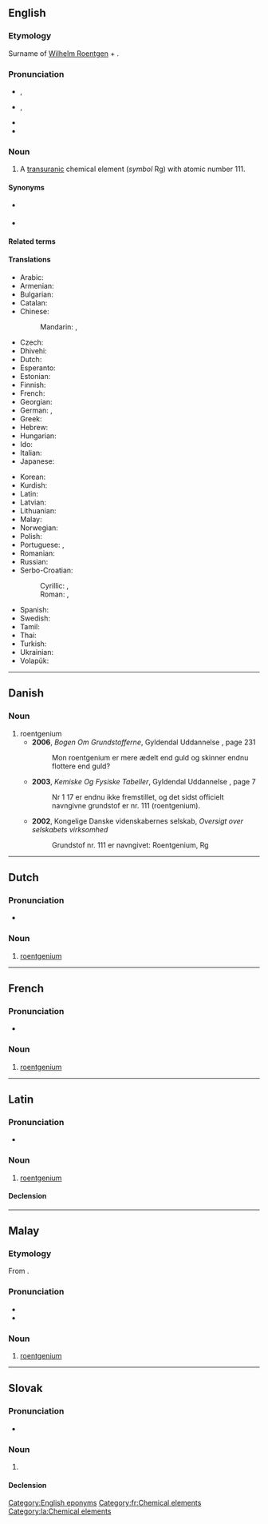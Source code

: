 {{also|Roentgenium|röntgenium}}
==English==
{{elements|Rg|darmstadtium|Ds|copernicium|Cn}}

===Etymology===
Surname of [[w:Wilhelm Roentgen|Wilhelm Roentgen]] + {{af|en|-ium}}.

===Pronunciation===
* {{a|US}} {{enPR|rĕntgen'ēəm}}, {{IPA|en|/ɹɛntˈɡɛniəm/}}
* {{a|UK}} {{enPR|rŭntgen'ēəm}}, {{IPA|en|/ɹʌntˈɡɛniəm/}}
* {{audio|en|en-us-roentgenium.ogg|Audio (US)}}
* {{audio|en|En-uk-roentgenium.oga|Audio (UK)}}

===Noun===
{{en-noun|-}}
{{wikipedia}}

# A [[transuranic]] chemical element (''symbol'' Rg) with atomic number 111.

====Synonyms====
* {{l|en|eka-gold}} {{qualifier|used before the element was discovered}}
* {{l|en|unununium}} {{qualifier|used before the element was officially named}}

====Related terms====
{{rel3|en|[[w:Wilhelm Roentgen|Roentgen]]
|roentgen
|roentgenate
}}

====Translations====
{{trans-top|chemical element}}
* Arabic: {{t|ar|رُونْتْجِينْيُوم|m|tr=rontginyum}}
* Armenian: {{t|hy|ռենտգենիում}}
* Bulgarian: {{t|bg|рьонтгений}}
* Catalan: {{t+|ca|roentgeni|m}}
* Chinese:
*: Mandarin: {{t+|cmn|錀}}, {{t+|cmn|𬬭|tr=lún}}
* Czech: {{t+|cs|roentgenium}}
* Dhivehi: {{t-needed|dv}}
* Dutch: {{t+|nl|roentgenium|n}}
* Esperanto: {{t+|eo|rentgenio}}
* Estonian: {{t+|et|röntgeenium}}
* Finnish: {{t+|fi|röntgenium}}
* French: {{t+|fr|roentgenium|m}}
* Georgian: {{t|ka|რენტგენიუმი}}
* German: {{t+|de|Roentgenium}}, {{t+|de|Röntgenium|n}}
* Greek: {{t+|el|ρεντγκένιο|n}}
* Hebrew: {{t|he|רנטגניום}}
* Hungarian: {{t+|hu|röntgenium}}
* Ido: {{t|io|rentgeno}}
* Italian: {{t+|it|roentgenio|m}}
* Japanese: {{t+|ja|レントゲニウム|tr=rentogeniumu}}
{{trans-mid}}
* Korean: {{t+|ko|뢴트게늄}}
* Kurdish: {{t+|ku|ûnûnûnyûm}}
* Latin: {{t+check|la|roentgenium|n}}<!--Neo-Latin-->
* Latvian: {{t|lv|rentgenijs|m}}
* Lithuanian: {{t+|lt|rentgenis|m}}
* Malay: {{t|ms|roentgenium}}
* Norwegian: {{t|no|roentgenium}}
* Polish: {{t+|pl|roentgen|m}}
* Portuguese: {{t+|pt|roentgênio|m}} {{qualifier|Brazil}}, {{t+|pt|roentgénio|m}} {{qualifier|Portugal}}
* Romanian: {{t+|ro|roentgeniu}}
* Russian: {{t+|ru|рентге́ний|m}}
* Serbo-Croatian: {{t|sh|roentgenij}}
*: Cyrillic: {{t|sh|рентгенијум|m}}, {{t|sh|рендгениј|m}}
*: Roman: {{t|sh|rentgenijum|m}}, {{t|sh|rendgenij|m}}
* Spanish: {{t+|es|roentgenio|m}}
* Swedish: {{t+|sv|röntgenium}}
* Tamil: {{t|ta|யுனுனுனியம்}}
* Thai: {{t|th|เรินต์เกเนียม}}
* Turkish: {{t+|tr|röntgenyum}}
* Ukrainian: {{t|uk|унуну́ній|m}}
* Volapük: {{t+|vo|röntgenin}}
{{trans-bottom}}

[[Category:English eponyms]]

----

==Danish==

===Noun===
{{da-noun}}

# roentgenium
#* '''2006''', ''Bogen Om Grundstofferne'', Gyldendal Uddannelse {{ISBN|9788702050080}}, page 231
#*: Mon roentgenium er mere ædelt end guld og skinner endnu flottere end guld?
#* '''2003''', ''Kemiske Og Fysiske Tabeller'', Gyldendal Uddannelse {{ISBN|9788702025699}}, page 7
#*: Nr 1 17 er endnu ikke fremstillet, og det sidst officielt navngivne grundstof er nr. 111 (roentgenium).
#* '''2002''', Kongelige Danske videnskabernes selskab, ''Oversigt over selskabets virksomhed'' {{ISBN|9788778763594}}
#*: Grundstof nr. 111 er navngivet: Roentgenium, Rg

----

==Dutch==
{{wikipedia|lang=nl}}
{{elements|Rg|darmstadtium|Ds|copernicium|Cn|lang=nl}}

===Pronunciation===
* {{audio|nl|Nl-roentgenium.ogg|Audio}}

===Noun===
{{nl-noun|n|-|-}}

# [[#English|roentgenium]]

----

==French==
{{wikipedia|lang=fr}}

===Pronunciation===
* {{fr-IPA|reu_ntguènium}}

===Noun===
{{fr-noun|m}}

# [[#English|roentgenium]]

[[Category:fr:Chemical elements]]

----

==Latin==
{{wikipedia|lang=la}}

===Pronunciation===
* {{la-IPA|roentgenium}}

===Noun===
{{la-noun|roentgenium<2.-ium>}}

# [[#English|roentgenium]]

====Declension====
{{la-ndecl|roentgenium<2.-ium>}}

[[Category:la:Chemical elements]]

----

==Malay==
{{wikipedia|lang=ms}}
{{elements|Rg|darmstadtium|Ds|kopernisium|Cn|lang=ms}}

===Etymology===
From {{bor|ms|en|roentgenium}}.

===Pronunciation===
* {{IPA|ms|[rɛn(tə)ɡɛniom]|[rɛn(tə)ɡɛniəm]}}
* {{rhymes|ms|iom|jom|om}}

===Noun===
{{head|ms|noun}}

# [[#English|roentgenium]] {{gloss|chemical element}}

----

==Slovak==
{{elements|Rg|darmstadtium|Ds|kopernikium|Cn|lang=sk}}

===Pronunciation===
* {{IPA|sk|/ˈrɛnɡɛnium/|/ˈrœnɡɛnium/}}

===Noun===
{{sk-noun|g=n|gen=roentgenia|decl=mesto}}

# {{l|en|roentgenium}} {{gloss|element}}

====Declension====
{{sk-decl-noun-sg|roentgenium|roentgenia|roentgeniu|roentgenium|roentgeniu|roentgeniom}}